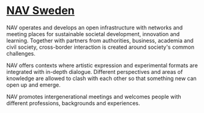# [NAV Sweden](https://navsweden.se/)

NAV operates and develops an open infrastructure with networks and meeting places for sustainable societal development, innovation and learning. Together with partners from authorities, business, academia and civil society, cross-border interaction is created around society's common challenges.

NAV offers contexts where artistic expression and experimental formats are integrated with in-depth dialogue. Different perspectives and areas of knowledge are allowed to clash with each other so that something new can open up and emerge.

NAV promotes intergenerational meetings and welcomes people with different professions, backgrounds and experiences.